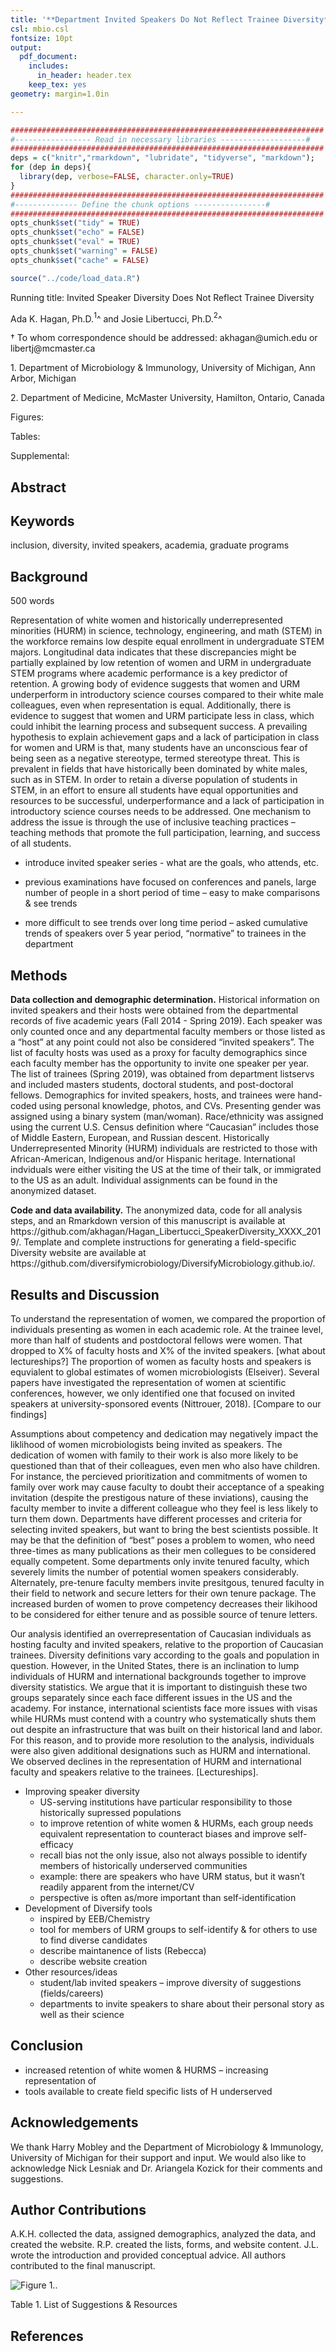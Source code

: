 ```yaml
---
title: '**Department Invited Speakers Do Not Reflect Trainee Diversity**'
csl: mbio.csl
fontsize: 10pt
output:
  pdf_document:
    includes:
      in_header: header.tex
    keep_tex: yes
geometry: margin=1.0in

---
```


```r
######################################################################
#----------------- Read in necessary libraries -------------------#
######################################################################
deps = c("knitr","rmarkdown", "lubridate", "tidyverse", "markdown");
for (dep in deps){
  library(dep, verbose=FALSE, character.only=TRUE)
}
######################################################################
#-------------- Define the chunk options ----------------#
######################################################################
opts_chunk$set("tidy" = TRUE)
opts_chunk$set("echo" = FALSE)
opts_chunk$set("eval" = TRUE)
opts_chunk$set("warning" = FALSE)
opts_chunk$set("cache" = FALSE)
```

```r
source("../code/load_data.R")
```

\vspace{30mm}

Running title: Invited Speaker Diversity Does Not Reflect Trainee Diversity

\vspace{35mm}

Ada K. Hagan, Ph.D.${^1}$^ and Josie Libertucci, Ph.D.${^2}$^

\vspace{35mm}

$\dagger$ To whom correspondence should be addressed: akhagan@umich.edu or libertj@mcmaster.ca 

1\. Department of Microbiology & Immunology, University of Michigan, Ann Arbor, Michigan

2\. Department of Medicine, McMaster University, Hamilton, Ontario, Canada


Figures:

Tables:

Supplemental:

\newpage
\linenumbers

## Abstract


## Keywords

inclusion, diversity, invited speakers, academia, graduate programs

\newpage

## Background

500 words

Representation of white women and historically underrepresented minorities (HURM) in science, technology, engineering, and math (STEM) in the workforce remains low despite equal enrollment in undergraduate STEM majors. Longitudinal data indicates that these discrepancies might be partially explained by low retention of women and URM in undergraduate STEM programs where academic performance is a key predictor of retention. A growing body of evidence suggests that women and URM underperform in introductory science courses compared to their white male colleagues, even when representation is equal. Additionally, there is evidence to suggest that women and URM participate less in class, which could inhibit the learning process and subsequent success. A prevailing hypothesis to explain achievement gaps and a lack of participation in class for women and URM is that, many students have an unconscious fear of being seen as a negative stereotype, termed stereotype threat. This is prevalent in fields that have historically been dominated by white males, such as in STEM. In order to retain a diverse population of students in STEM, in an effort to ensure all students have equal opportunities and resources to be successful, underperformance and a lack of participation in introductory science courses needs to be addressed. One mechanism to address the issue is through the use of inclusive teaching practices –teaching methods that promote the full participation, learning, and success of all students.      

+ introduce invited speaker series - what are the goals, who attends, etc.

+ previous examinations have focused on conferences and panels, large number of people in a short period of time -- easy to make comparisons & see trends

+ more difficult to see trends over long time period -- asked cumulative trends of speakers over 5 year period, "normative" to trainees in the department

## Methods

**Data collection and demographic determination.** Historical information on invited speakers and their hosts were obtained from the departmental records of five academic years (Fall 2014 - Spring 2019). Each speaker was only counted once and any departmental faculty members or those listed as a "host" at any point could not also be considered "invited speakers". The list of faculty hosts was used as a proxy for faculty demographics since each faculty member has the opportunity to invite one speaker per year. The list of trainees (Spring 2019), was obtained from department listservs and included masters students, doctoral students, and post-doctoral fellows.
  Demographics for invited speakers, hosts, and trainees were hand-coded using personal knowledge, photos, and CVs. Presenting gender was assigned using a binary system (man/woman). Race/ethnicity was assigned using the current U.S. Census definition where "Caucasian" includes those of Middle Eastern, European, and Russian descent. Historically Underrepresented Minority (HURM) individuals are restricted to those with African-American, Indigenous and/or Hispanic heritage. International indviduals were either visiting the US at the time of their talk, or immigrated to the US as an adult. Individual assignments can be found in the anonymized dataset.
  
**Code and data availability.** The anonymized data, code for all analysis steps, and an Rmarkdown version of this manuscript is available at https://github.com/akhagan/Hagan_Libertucci_SpeakerDiversity_XXXX_2019/. Template and complete instructions for generating a field-specific Diversity website are available at https://github.com/diversifymicrobiology/DiversifyMicrobiology.github.io/.

## Results and Discussion

To understand the representation of women, we compared the proportion of individuals presenting as women in each academic role. At the trainee level, more than half of students and postdoctoral fellows were women. That dropped to X% of faculty hosts and X% of the invited speakers. [what about lectureships?] The proportion of women as faculty hosts and speakers is equvialent to global estimates of women microbiologists (Elseiver). Several papers have investigated the representation of women at scientific conferences, however, we only identified one that focused on invited speakers at university-sponsored events (Nittrouer, 2018). [Compare to our findings]

Assumptions about competency and dedication may negatively impact the liklihood of women microbiologists being invited as speakers. The  dedication of women with family to their work is also more likely to be questioned than that of their colleagues, even men who also have children. For instance, the percieved prioritization and commitments of women to family over work may cause faculty to doubt their acceptance of a speaking invitation (despite the prestigous nature of these inviations), causing the faculty member to invite a different colleague who they feel is less likely to turn them down. Departments have different processes and criteria for selecting invited speakers, but want to bring the best scientists possible. It may be that the definition of "best" poses a problem to women, who need three-times as many publications as their men collegues to be considered equally competent. Some departments only invite tenured faculty, which severely limits the number of potential women speakers considerably. Alternately, pre-tenure faculty members invite presitgous, tenured faculty in their field to network and secure letters for their own tenure package. The increased burden of women to prove competency decreases their likihood to be considered for either tenure and as possible source of tenure letters.

Our analysis identified an overrepresentation of Caucasian individuals as hosting faculty and invited speakers, relative to the proportion of Caucasian trainees. Diversity definitions vary according to the goals and population in question. However, in the United States, there is an inclination to lump individuals of HURM and international backgrounds together to improve diversity statistics. We argue that it is important to distinguish these two groups separately since each face different issues in the US and the academy. For instance, international scientists face more issues with visas while HURMs must contend with a country who systematically shuts them out despite an infrastructure that was built on their historical land and labor. For this reason, and to provide more resolution to the analysis, individuals were also given additional designations such as HURM and international. We observed declines in the representation of HURM and international faculty and speakers relative to the trainees. [Lectureships]. 

+ Improving speaker diversity
    + US-serving institutions have particular responsibility to those historically supressed populations
    + to improve retention of white women & HURMs, each group needs equivalent representation to counteract biases and improve self-efficacy
    + recall bias not the only issue, also not always possible to identify members of historically underserved communities
    + example: there are speakers who have URM status, but it wasn't readily apparent from the internet/CV 
    + perspective is often as/more important than self-identification 

+ Development of Diversify tools
    + inspired by EEB/Chemistry
    + tool for members of URM groups to self-identify & for others to use to find diverse candidates
    + describe maintanence of lists (Rebecca)
    + describe website creation
    
+ Other resources/ideas
    + student/lab invited speakers -- improve diversity of suggestions (fields/careers)
    + departments to invite speakers to share about their personal story as well as their science

## Conclusion

+ increased retention of white women & HURMS -- increasing representation of 
+ tools available to create field specific lists of H underserved

## Acknowledgements

We thank Harry Mobley and the Department of Microbiology & Immunology, University of Michigan for their support and input. We would also like to acknowledge Nick Lesniak and Dr. Ariangela Kozick for their comments and suggestions. 

## Author Contributions
A.K.H. collected the data, assigned demographics, analyzed the data, and created the website. R.P. created the lists, forms, and website content. J.L. wrote the introduction and provided conceptual advice. All authors contributed to the final manuscript.

![Figure 1.](). 

Table 1. List of Suggestions & Resources

## References

<div id="refs"></div>


